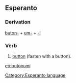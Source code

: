 ==Esperanto==
===Derivation===
[[butono|buton-]] + [[um-]] + [[-i]]
===Verb===
# [[button]] (fasten with a button).

[[eo:butonumi]]
[[Category:Esperanto language]]
{{Universala Vortaro}}